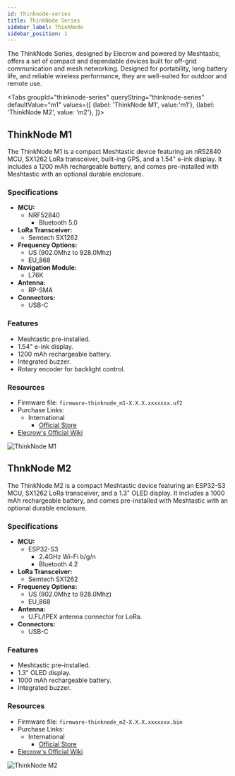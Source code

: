```yaml
---
id: thinknode-series
title: ThinkNode Series
sidebar_label: ThinkNode
sidebar_position: 1
---
```



The ThinkNode Series, designed by Elecrow and powered by Meshtastic, offers a set of compact and dependable devices built for off-grid communication and mesh networking. Designed for portability, long battery life, and reliable wireless performance, they are well-suited for outdoor and remote use.

<Tabs
groupId="thinknode-series"
queryString="thinknode-series"
defaultValue="m1"
values={[
{label: 'ThinkNode M1', value:'m1'},
{label: 'ThinkNode M2', value: 'm2'},
]}>

<TabItem value="m1">

## ThinkNode M1

The ThinkNode M1 is a compact Meshtastic device featuring an nR52840 MCU, SX1262 LoRa transceiver, built-ing GPS, and a 1.54" e-ink display. It includes a 1200 mAh rechargeable battery, and comes pre-installed with Meshtastic with an optional durable enclosure.

### Specifications

- **MCU:**
  - NRF52840
    - Bluetooth 5.0
- **LoRa Transceiver:**
  - Semtech SX1262
- **Frequency Options:**
  - US (902.0Mhz to 928.0Mhz)
  - EU_868
- **Navigation Module:**
  - L76K
- **Antenna:**
  - RP-SMA
- **Connectors:**
  - USB-C

### Features

- Meshtastic pre-installed.
- 1.54" e-ink display.
- 1200 mAh rechargeable battery.
- Integrated buzzer.
- Rotary encoder for backlight control.

### Resources

- Firmware file: `firmware-thinknode_m1-X.X.X.xxxxxxx.uf2`
- Purchase Links:
  - International
    - [Official Store](https://www.elecrow.com/thinknode-m1-meshtastic-lora-signal-transceiver-powered-by-nrf52840-with-154-screen-support-gps.html)
- [Elecrow's Official Wiki](https://www.elecrow.com/wiki/ThinkNode-M1_Transceiver_Device%28Meshtastic%29_Power_By_nRF52840.html)

![ThinkNode M1](/img/hardware/elecrow/ThinkNode-m1_for_Meshtastic.webp)

</TabItem>

<TabItem value="m2">

## ThnkNode M2

The ThinkNode M2 is a compact Meshtastic device featuring an ESP32-S3 MCU, SX1262 LoRa transceiver, and a 1.3" OLED display. It includes a 1000 mAh rechargeable battery, and comes pre-installed with Meshtastic with an optional durable enclosure.

### Specifications

- **MCU:**
  - ESP32-S3
    - 2.4GHz Wi-Fi b/g/n
    - Bluetooth 4.2
- **LoRa Transceiver:**
  - Semtech SX1262
- **Frequency Options:**
  - US (902.0Mhz to 928.0Mhz)
  - EU_868
- **Antenna:**
  - U.FL/IPEX antenna connector for LoRa.
- **Connectors:**
  - USB-C

### Features

- Meshtastic pre-installed.
- 1.3" OLED display.
- 1000 mAh rechargeable battery.
- Integrated buzzer.

### Resources

- Firmware file: `firmware-thinknode_m2-X.X.X.xxxxxxx.bin`
- Purchase Links:
  - International
    - [Official Store](https://www.elecrow.com/thinknode-m2-meshtastic-lora-signal-transceiver-powered-by-esp32-s3-with-1-3-oled-display.html)
- [Elecrow's Official Wiki](https://www.elecrow.com/wiki/ThinkNode-M2_Transceiver_Device%28Meshtastic%29_Power_By_NRF52840.html)

![ThinkNode M2](/img/hardware/elecrow/ThinkNode-m2_for_Meshtastic.webp)

</TabItem>

</Tabs>
